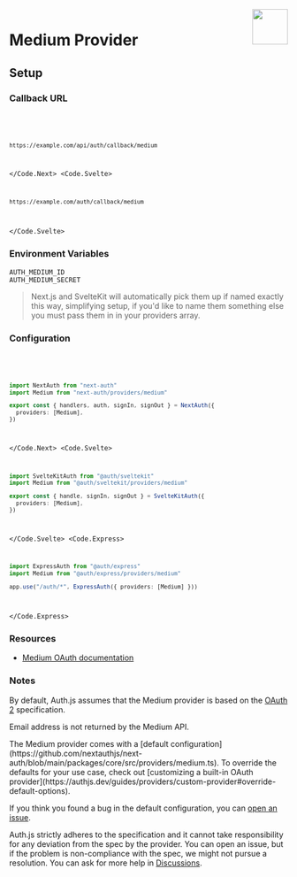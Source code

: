 
<img align="right" src="/img/providers/medium.svg" height="64" width="64" />

# Medium Provider

## Setup

### Callback URL

<Code>
  <Code.Next>

```bash
https://example.com/api/auth/callback/medium
```

  </Code.Next>
  <Code.Svelte>

```bash
https://example.com/auth/callback/medium
```

  </Code.Svelte>
</Code>

### Environment Variables

```
AUTH_MEDIUM_ID
AUTH_MEDIUM_SECRET
```

> Next.js and SvelteKit will automatically pick them up if named exactly this way, simplifying
> setup, if you'd like to name them something else you must pass them in in your providers array.

### Configuration

<Code>
  <Code.Next>

```ts filename="/auth.ts"
import NextAuth from "next-auth"
import Medium from "next-auth/providers/medium"

export const { handlers, auth, signIn, signOut } = NextAuth({
  providers: [Medium],
})
```

  </Code.Next>
  <Code.Svelte>

```ts filename="/src/auth.ts"
import SvelteKitAuth from "@auth/sveltekit"
import Medium from "@auth/sveltekit/providers/medium"

export const { handle, signIn, signOut } = SvelteKitAuth({
  providers: [Medium],
})
```

  </Code.Svelte>
  <Code.Express>

```ts filename="/src/app.ts"
import ExpressAuth from "@auth/express"
import Medium from "@auth/express/providers/medium"

app.use("/auth/*", ExpressAuth({ providers: [Medium] }))
```

  </Code.Express>
</Code>

### Resources

- [Medium OAuth documentation](https://example.com)

### Notes

By default, Auth.js assumes that the Medium provider is
based on the [OAuth 2](https://www.rfc-editor.org/rfc/rfc6749.html) specification.

<Callout type="warning">

Email address is not returned by the Medium API.

</Callout>

<Callout>
  The Medium provider comes with a [default
  configuration](https://github.com/nextauthjs/next-auth/blob/main/packages/core/src/providers/medium.ts).
  To override the defaults for your use case, check out [customizing a built-in
  OAuth
  provider](https://authjs.dev/guides/providers/custom-provider#override-default-options).
</Callout>

If you think you found a bug in the default configuration, you can [open an issue](https://authjs.dev/new/provider-issue).

Auth.js strictly adheres to the specification and it cannot take responsibility for any deviation from
the spec by the provider. You can open an issue, but if the problem is non-compliance with the spec,
we might not pursue a resolution. You can ask for more help in [Discussions](https://authjs.dev/new/github-discussions).
